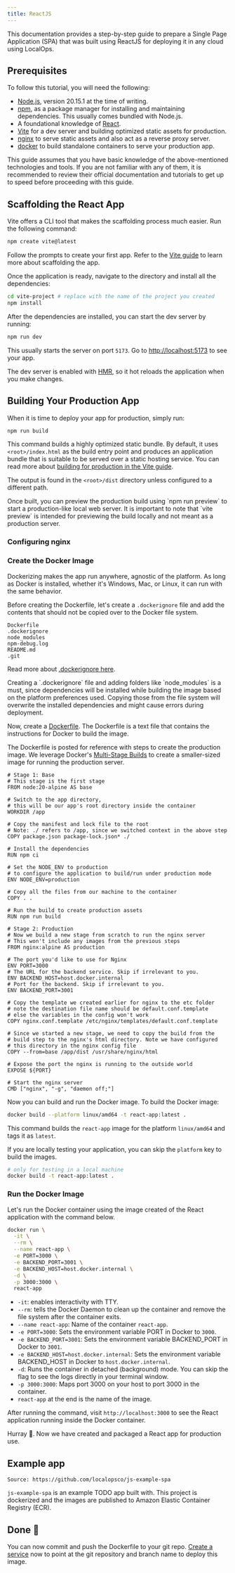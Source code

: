 ```yaml
---
title: ReactJS
---
```


This documentation provides a step-by-step guide to prepare a Single Page Application (SPA) that was built using ReactJS
for deploying it in any cloud using LocalOps.

## Prerequisites

To follow this tutorial, you will need the following:

- [Node.js][node], version 20.15.1 at the time of writing.
- [npm], as a package manager for installing and maintaining dependencies. This usually comes bundled with Node.js.
- A foundational knowledge of [React].
- [Vite] for a dev server and building optimized static assets for production.
- [nginx] to serve static assets and also act as a reverse proxy server.
- [docker] to build standalone containers to serve your production app.

<Note>
  This guide assumes that you have basic knowledge of the above-mentioned technologies and tools. If you are not
  familiar with any of them, it is recommended to review their official documentation and tutorials to get up to speed
  before proceeding with this guide.
</Note>

## Scaffolding the React App

Vite offers a CLI tool that makes the scaffolding process much easier. Run the following command:

```bash
npm create vite@latest
```

Follow the prompts to create your first app. Refer to the
[Vite guide](https://vitejs.dev/guide/#scaffolding-your-first-vite-project) to learn more about scaffolding the app.

Once the application is ready, navigate to the directory and install all the dependencies:

```bash
cd vite-project # replace with the name of the project you created
npm install
```

After the dependencies are installed, you can start the dev server by running:

```bash
npm run dev
```

This usually starts the server on port `5173`. Go to [http://localhost:5173](http://localhost:5173) to see your app.

The dev server is enabled with [HMR](https://vitejs.dev/guide/features#hot-module-replacement), so it hot reloads the
application when you make changes.

## Building Your Production App

When it is time to deploy your app for production, simply run:

```bash
npm run build
```

This command builds a highly optimized static bundle. By default, it uses `<root>/index.html` as the build entry point
and produces an application bundle that is suitable to be served over a static hosting service. You can read more about
[building for production in the Vite guide](https://vitejs.dev/guide/build.html#building-for-production).

The output is found in the `<root>/dist` directory unless configured to a different path.

<Tip>
  Once built, you can preview the production build using `npm run preview` to start a production-like local web server.
</Tip>

<Warning>
  It is important to note that `vite preview` is intended for previewing the build locally and not meant as a production
  server.
</Warning>


### Configuring nginx

<ConfigureNginx />

### Create the Docker Image

Dockerizing makes the app run anywhere, agnostic of the platform. As long as Docker is installed, whether it's Windows,
Mac, or Linux, it can run with the same behavior.

Before creating the Dockerfile, let's create a `.dockerignore` file and add the contents that should not be copied over
to the Docker file system.

```ignore .dockerignore
Dockerfile
.dockerignore
node_modules
npm-debug.log
README.md
.git
```

Read more about [.dockerignore here](https://docs.docker.com/build/building/context/#dockerignore-files).

<Important>
  Creating a `.dockerignore` file and adding folders like `node_modules` is a must, since dependencies will be installed
  while building the image based on the platform preferences used. Copying those from the file system will overwrite the
  installed dependencies and might cause errors during deployment.
</Important>

Now, create a [Dockerfile](https://docs.docker.com/reference/dockerfile/). The Dockerfile is a text file that contains
the instructions for Docker to build the image.

The Dockerfile is posted for reference with steps to create the production image. We leverage Docker's
[Multi-Stage Builds](https://docs.docker.com/build/building/multi-stage/) to create a smaller-sized image for running
the production server.

```docker Dockerfile
# Stage 1: Base
# This stage is the first stage
FROM node:20-alpine AS base

# Switch to the app directory,
# this will be our app's root directory inside the container
WORKDIR /app

# Copy the manifest and lock file to the root
# Note: ./ refers to /app, since we switched context in the above step
COPY package.json package-lock.json* ./

# Install the dependencies
RUN npm ci

# Set the NODE_ENV to production
# to configure the application to build/run under production mode
ENV NODE_ENV=production

# Copy all the files from our machine to the container
COPY . .

# Run the build to create production assets
RUN npm run build

# Stage 2: Production
# Now we build a new stage from scratch to run the nginx server
# This won't include any images from the previous steps
FROM nginx:alpine AS production

# The port you'd like to use for Nginx
ENV PORT=3000
# The URL for the backend service. Skip if irrelevant to you.
ENV BACKEND_HOST=host.docker.internal
# Port for the backend. Skip if irrelevant to you.
ENV BACKEND_PORT=3001

# Copy the template we created earlier for nginx to the etc folder
# note the destination file name should be default.conf.template
# else the variables in the config won't work
COPY nginx.conf.template /etc/nginx/templates/default.conf.template

# Since we started a new stage, we need to copy the build from the
# build step to the nginx's html directory. Note we have configured
# this directory in the nginx config file
COPY --from=base /app/dist /usr/share/nginx/html

# Expose the port the nginx is running to the outside world
EXPOSE ${PORT}

# Start the nginx server
CMD ["nginx", "-g", "daemon off;"]
```

Now you can build and run the Docker image. To build the Docker image:

```bash
docker build --platform linux/amd64 -t react-app:latest .
```

This command builds the `react-app` image for the platform `linux/amd64` and tags it as `latest`.

If you are locally testing your application, you can skip the `platform` key to build the images.

```bash
# only for testing in a local machine
docker build -t react-app:latest .
```

### Run the Docker Image

Let's run the Docker container using the image created of the React application with the command below.

```bash
docker run \
  -it \
  --rm \
  --name react-app \
  -e PORT=3000 \
  -e BACKEND_PORT=3001 \
  -e BACKEND_HOST=host.docker.internal \
  -d \
  -p 3000:3000 \
  react-app
```

- `-it`: enables interactivity with TTY.
- `--rm`: tells the Docker Daemon to clean up the container and remove the file system after the container exits.
- `--name react-app`: Name of the container `react-app`.
- `-e PORT=3000`: Sets the environment variable PORT in Docker to `3000`.
- `-e BACKEND_PORT=3001`: Sets the environment variable BACKEND_PORT in Docker to `3001`.
- `-e BACKEND_HOST=host.docker.internal`: Sets the environment variable BACKEND_HOST in Docker to
  `host.docker.internal`.
- `-d`: Runs the container in detached (background) mode. You can skip the flag to see the logs directly in your
  terminal window.
- `-p 3000:3000`: Maps port 3000 on your host to port 3000 in the container.
- `react-app` at the end is the name of the image.

After running the command, visit `http://localhost:3000` to see the React application running inside the Docker
container.

Hurray 🎉. Now we have created and packaged a React app for production use.

## Example app

```text
Source: https://github.com/localopsco/js-example-spa
```

`js-example-spa` is an example TODO app built with. This project is dockerized and the images are published to Amazon
Elastic Container Registry (ECR).

## Done 🎉

You can now commit and push the Dockerfile to your git repo. [Create a service](/environment/services/create) now to
point at the git repository and branch name to deploy this image.

[react]: https://react.dev
[npm]: https://docs.npmjs.com/about-npm
[vite]: https://vitejs.dev/
[node]: https://nodejs.org/en
[docker]: https://docs.docker.com/
[nginx]: https://nginx.org/en/
